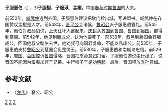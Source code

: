 {{模板:Infobox 先秦人物
|名称= 子服惠伯
|图像=
|图说=
|姓=[[姬姓|姬]]
|氏=子服
|名=椒
|字=
|别名=湫
|别字=
|谥号=惠
|时代=春秋
|国家=[[鲁国|鲁]] 
|身份=
|出生=
|逝世=
|在位=
|父=[[仲孙它|仲孙它]]
|母=
|正妻=
|妾=
|子女=[[子服昭伯|子服昭伯]]
|太子=
}}
'''子服惠伯'''（{{bd|？||？||catIdx=Z子服}}），即'''子服椒'''、'''子服湫'''、'''孟椒'''，中国[[春秋时期|春秋时期]][[鲁国|鲁国]]的大夫。

前550年，[[臧武仲|臧武仲]]逃到齐国，子服惠伯建议把砍门栓出城，写进盟书。臧武仲在齐国赞叹孟椒是人才。前548年，[[晋平公|晋平公]]会诸侯，[[鲁昭公|鲁昭公]]派子服惠伯答礼。前545年，惠伯对[[叔孙豹|叔孙豹]]说，上天让坏人富起来，[[庆封|庆封]]从[[齐国|齐国]]到鲁国、鲁国到[[吴国|吴国]]，都得到赏赐。前542年，他见到[[滕成公|滕成公]]，认为他要死了。前539年，[[叔弓|叔弓]]到滕国会葬滕成公，回国他叔父懿伯去世，他劝叔弓向国君复命，不能以私废公。前535年，子服惠伯支持[[鲁昭公|鲁昭公]]到楚国会见楚灵王。前530年，子服惠伯和南蒯论忠信。前529年，[[邾国|邾国]]、[[莒国|莒国]]控诉[[鲁国|鲁国]]侵略，晋国把[[季孙意如|季孙意如]]扣留。子服惠伯游说[[中行穆子|中行穆子]]，说晋国不能因为蛮夷加罪于兄弟。中行穆子于是劝[[韩起|韩起]]。最后，晋国释放季孙意如。
{{start box}}
{{s-before|[[仲孙它|仲孙它]]}}
{{s-title|[[魯國|魯國]][[子服氏|子服氏]]宗主}}
{{s-after|[[子服昭伯|子服昭伯]]}}
{{end box}}

==参考文献==
*《[[左传|左传]]》 襄公、昭公
[[Category:春秋人|Z]]
[[Category:鲁国大夫|Z]]
[[Category:姬姓|Z]]
